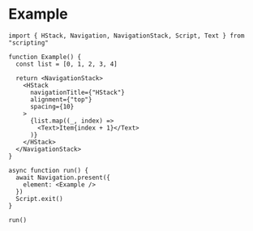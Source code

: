 # Example

```tsx
import { HStack, Navigation, NavigationStack, Script, Text } from "scripting"

function Example() {
  const list = [0, 1, 2, 3, 4]

  return <NavigationStack>
    <HStack
      navigationTitle={"HStack"}
      alignment={"top"}
      spacing={10}
    >
      {list.map((_, index) =>
        <Text>Item{index + 1}</Text>
      )}
    </HStack>
  </NavigationStack>
}

async function run() {
  await Navigation.present({
    element: <Example />
  })
  Script.exit()
}

run()
```